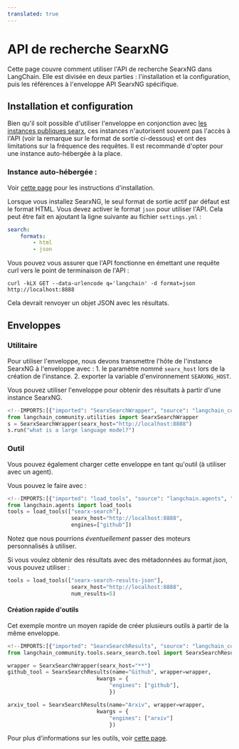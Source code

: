 ```yaml
---
translated: true
---
```


# API de recherche SearxNG

Cette page couvre comment utiliser l'API de recherche SearxNG dans LangChain.
Elle est divisée en deux parties : l'installation et la configuration, puis les références à l'enveloppe API SearxNG spécifique.

## Installation et configuration

Bien qu'il soit possible d'utiliser l'enveloppe en conjonction avec [les instances publiques searx](https://searx.space/), ces instances n'autorisent souvent pas l'accès à l'API (voir la remarque sur le format de sortie ci-dessous) et ont des limitations sur la fréquence des requêtes. Il est recommandé d'opter pour une instance auto-hébergée à la place.

### Instance auto-hébergée :

Voir [cette page](https://searxng.github.io/searxng/admin/installation.html) pour les instructions d'installation.

Lorsque vous installez SearxNG, le seul format de sortie actif par défaut est le format HTML.
Vous devez activer le format `json` pour utiliser l'API. Cela peut être fait en ajoutant la ligne suivante au fichier `settings.yml` :

```yaml
search:
    formats:
        - html
        - json
```

Vous pouvez vous assurer que l'API fonctionne en émettant une requête curl vers le point de terminaison de l'API :

`curl -kLX GET --data-urlencode q='langchain' -d format=json http://localhost:8888`

Cela devrait renvoyer un objet JSON avec les résultats.

## Enveloppes

### Utilitaire

Pour utiliser l'enveloppe, nous devons transmettre l'hôte de l'instance SearxNG à l'enveloppe avec :
    1. le paramètre nommé `searx_host` lors de la création de l'instance.
    2. exporter la variable d'environnement `SEARXNG_HOST`.

Vous pouvez utiliser l'enveloppe pour obtenir des résultats à partir d'une instance SearxNG.

```python
<!--IMPORTS:[{"imported": "SearxSearchWrapper", "source": "langchain_community.utilities", "docs": "https://api.python.langchain.com/en/latest/utilities/langchain_community.utilities.searx_search.SearxSearchWrapper.html", "title": "SearxNG Search API"}]-->
from langchain_community.utilities import SearxSearchWrapper
s = SearxSearchWrapper(searx_host="http://localhost:8888")
s.run("what is a large language model?")
```

### Outil

Vous pouvez également charger cette enveloppe en tant qu'outil (à utiliser avec un agent).

Vous pouvez le faire avec :

```python
<!--IMPORTS:[{"imported": "load_tools", "source": "langchain.agents", "docs": "https://api.python.langchain.com/en/latest/agent_toolkits/langchain_community.agent_toolkits.load_tools.load_tools.html", "title": "SearxNG Search API"}]-->
from langchain.agents import load_tools
tools = load_tools(["searx-search"],
                    searx_host="http://localhost:8888",
                    engines=["github"])
```

Notez que nous pourrions _éventuellement_ passer des moteurs personnalisés à utiliser.

Si vous voulez obtenir des résultats avec des métadonnées au format *json*, vous pouvez utiliser :

```python
tools = load_tools(["searx-search-results-json"],
                    searx_host="http://localhost:8888",
                    num_results=5)
```

#### Création rapide d'outils

Cet exemple montre un moyen rapide de créer plusieurs outils à partir de la même enveloppe.

```python
<!--IMPORTS:[{"imported": "SearxSearchResults", "source": "langchain_community.tools.searx_search.tool", "docs": "https://api.python.langchain.com/en/latest/tools/langchain_community.tools.searx_search.tool.SearxSearchResults.html", "title": "SearxNG Search API"}]-->
from langchain_community.tools.searx_search.tool import SearxSearchResults

wrapper = SearxSearchWrapper(searx_host="**")
github_tool = SearxSearchResults(name="Github", wrapper=wrapper,
                            kwargs = {
                                "engines": ["github"],
                                })

arxiv_tool = SearxSearchResults(name="Arxiv", wrapper=wrapper,
                            kwargs = {
                                "engines": ["arxiv"]
                                })
```

Pour plus d'informations sur les outils, voir [cette page](/docs/modules/tools/).
